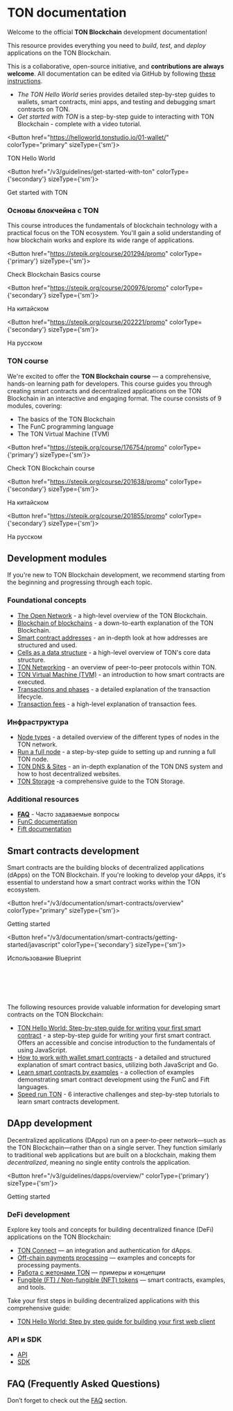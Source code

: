

# TON documentation

Welcome to the official **TON Blockchain** development documentation!

This resource provides everything you need to _build_, _test_, and _deploy_ applications on the TON Blockchain.

This is a collaborative, open-source initiative, and **contributions are always welcome**. All documentation can be edited via GitHub by following [these instructions](/v3/contribute).

- _The TON Hello World_ series provides detailed step-by-step guides to wallets, smart contracts, mini apps, and testing and debugging smart contracts on TON.
- _Get started with TON_ is a step-by-step guide to interacting with TON Blockchain - complete with a video tutorial.

<Button href="https://helloworld.tonstudio.io/01-wallet/"
        colorType="primary" sizeType={'sm'}>

TON Hello World

</Button>

<Button href="/v3/guidelines/get-started-with-ton" colorType={'secondary'} sizeType={'sm'}>

Get started with TON

</Button>

### Основы блокчейна с TON

This course introduces the fundamentals of blockchain technology with a practical focus on the TON ecosystem. You'll gain a solid understanding of how blockchain works and explore its wide range of applications.

<Button href="https://stepik.org/course/201294/promo"
        colorType={'primary'} sizeType={'sm'}>

Check Blockchain Basics course

</Button>

<Button href="https://stepik.org/course/200976/promo"
        colorType={'secondary'} sizeType={'sm'}>

На китайском

</Button>

<Button href="https://stepik.org/course/202221/promo"
        colorType={'secondary'} sizeType={'sm'}>

На русском

</Button>

### TON course

We're excited to offer the **TON Blockchain course** — a comprehensive, hands-on learning path for developers. This course guides you through creating smart contracts and decentralized applications on the TON Blockchain in an interactive and engaging format.
The course consists of 9 modules, covering:

- The basics of the TON Blockchain
- The FunC programming language
- The TON Virtual Machine (TVM)

<Button href="https://stepik.org/course/176754/promo"
        colorType={'primary'} sizeType={'sm'}>

Check TON Blockchain course

</Button>

<Button href="https://stepik.org/course/201638/promo"
        colorType={'secondary'} sizeType={'sm'}>

На китайском

</Button>

<Button href="https://stepik.org/course/201855/promo"
        colorType={'secondary'} sizeType={'sm'}>

На русском

</Button>

## Development modules

If you're new to TON Blockchain development, we recommend starting from the beginning and progressing through each topic.

### Foundational concepts

- [The Open Network](/v3/concepts/dive-into-ton/introduction) - a high-level overview of the TON Blockchain.
- [Blockchain of blockchains](/v3/concepts/dive-into-ton/ton-blockchain/blockchain-of-blockchains) - a down-to-earth explanation of the TON Blockchain.
- [Smart contract addresses](/v3/documentation/smart-contracts/addresses) - an in-depth look at how addresses are structured and used.
- [Cells as a data structure](/v3/concepts/dive-into-ton/ton-blockchain/cells-as-data-storage) - a high-level overview of TON's core data structure.
- [TON Networking](/v3/concepts/dive-into-ton/ton-blockchain/ton-networking) - an overview of peer-to-peer protocols within TON.
- [TON Virtual Machine (TVM)](/v3/documentation/tvm/tvm-overview) - an introduction to how smart contracts are executed.
- [Transactions and phases](/v3/documentation/tvm/tvm-overview#transactions-and-phases) - a detailed explanation of the transaction lifecycle.
- [Transaction fees](/v3/documentation/smart-contracts/transaction-fees/fees) - a high-level explanation of transaction fees.

### Инфраструктура

- [Node types](/v3/documentation/infra/nodes/node-types) - a detailed overview of the different types of nodes in the TON network.
- [Run a full node](/v3/guidelines/nodes/running-nodes/full-node) - a step-by-step guide to setting up and running a full TON node.
- [TON DNS & Sites](/v3/guidelines/web3/ton-dns/dns) - an in-depth explanation of the TON DNS system and how to host decentralized websites.
- [TON Storage](/v3/guidelines/web3/ton-storage/storage-daemon) -a comprehensive guide to the TON Storage.

### Additional resources

- [**FAQ**](/v3/documentation/faq) - Часто задаваемые вопросы
- [FunC documentation](/v3/documentation/smart-contracts/func/overview)
- [Fift documentation](/v3/documentation/smart-contracts/fift/overview)

## Smart contracts development

Smart contracts are the building blocks of decentralized applications (dApps) on the TON Blockchain.
If you're looking to develop your dApps, it's essential to understand how a smart contract works within the TON ecosystem.

<Button href="/v3/documentation/smart-contracts/overview"
        colorType="primary" sizeType={'sm'}>

Getting started

</Button>

<Button href="/v3/documentation/smart-contracts/getting-started/javascript" colorType={'secondary'} sizeType={'sm'}>

Использование Blueprint

</Button>

<br></br><br></br>

The following resources provide valuable information for developing smart contracts on the TON Blockchain:

- [TON Hello World: Step-by-step guide for writing your first smart contract](https://helloworld.tonstudio.io/02-contract/) - a step-by-step guide for writing your first smart contract. Offers an accessible and concise introduction to the fundamentals of using JavaScript.
- [How to work with wallet smart contracts](/v3/guidelines/smart-contracts/howto/wallet) - a detailed and structured explanation of smart contract basics, utilizing both JavaScript and Go.
- [Learn smart contracts by examples](/v3/documentation/smart-contracts/contracts-specs/examples) - a collection of examples demonstrating smart contract development using the FunC and Fift languages.
- [Speed run TON](/v3/documentation/smart-contracts/contracts-specs/examples) - 6 interactive challenges and step-by-step tutorials to learn smart contracts development.

## DApp development

Decentralized applications (DApps) run on a peer-to-peer network—such as the TON Blockchain—rather than on a single server.
They function similarly to traditional web applications but are built on a blockchain, making them _decentralized_, meaning no single entity controls the application.

<Button href="/v3/guidelines/dapps/overview/" colorType={'primary'} sizeType={'sm'}>

Getting started

</Button>

### DeFi development

Explore key tools and concepts for building decentralized finance (DeFi) applications on the TON Blockchain:

- [TON Connect](/v3/guidelines/ton-connect/overview) — an integration and authentication for dApps.
- [Off-chain payments processing](/v3/guidelines/dapps/asset-processing/payments-processing) — examples and concepts for processing payments.
- [Работа с жетонами TON](/v3/guidelines/dapps/asset-processing/jettons) — примеры и концепции
- [Fungible (FT) / Non-fungible (NFT) tokens](/v3/documentation/dapps/defi/tokens) — smart contracts, examples, and tools.

Take your first steps in building decentralized applications with this comprehensive guide:

- [TON Hello World: Step by step guide for building your first web client](https://helloworld.tonstudio.io/03-client/)

### API и SDK

- [API](/v3/guidelines/dapps/apis-sdks/api-types)
- [SDK](/v3/guidelines/dapps/apis-sdks/sdk)

## FAQ (Frequently Asked Questions)

Don’t forget to check out the [FAQ](/v3/documentation/faq) section.

<Feedback />

